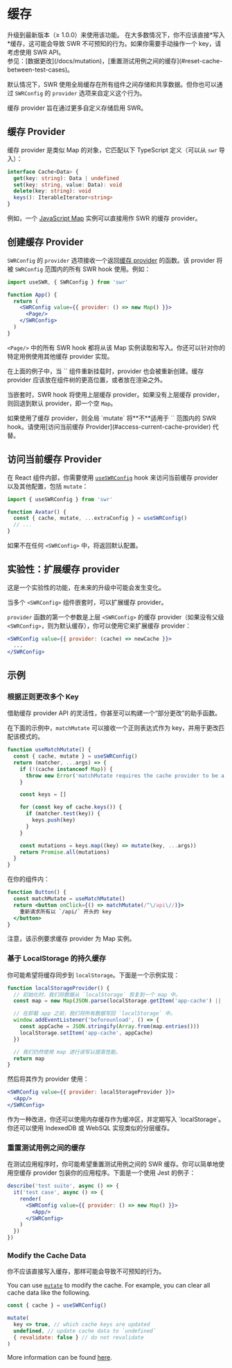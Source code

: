 
# 缓存

<Callout>
  升级到最新版本（≥ 1.0.0）来使用该功能。
</Callout>

<Callout emoji="⚠️">
  在大多数情况下，你不应该直接*写入*缓存，这可能会导致 SWR 不可预知的行为。如果你需要手动操作一个 key，请考虑使用 SWR API。<br/>
  参见：[数据更改](/docs/mutation)，[重置测试用例之间的缓存](#reset-cache-between-test-cases)。
</Callout>

默认情况下，SWR 使用全局缓存在所有组件之间存储和共享数据。但你也可以通过 `SWRConfig` 的 `provider` 选项来自定义这个行为。

缓存 provider 旨在通过更多自定义存储启用 SWR。

## 缓存 Provider

缓存 provider 是类似 Map 的对象，它匹配以下 TypeScript 定义（可以从 `swr` 导入）：

```typescript
interface Cache<Data> {
  get(key: string): Data | undefined
  set(key: string, value: Data): void
  delete(key: string): void
  keys(): IterableIterator<string>
}
```

例如，一个 [JavaScript Map](https://developer.mozilla.org/en-US/docs/Web/JavaScript/Reference/Global_Objects/Map) 实例可以直接用作 SWR 的缓存 provider。

## 创建缓存 Provider

`SWRConfig` 的 `provider` 选项接收一个返回[缓存 provider](#cache-provider) 的函数。该 provider 将被 `SWRConfig` 范围内的所有 SWR hook 使用。例如：

```jsx
import useSWR, { SWRConfig } from 'swr'

function App() {
  return (
    <SWRConfig value={{ provider: () => new Map() }}>
      <Page/>
    </SWRConfig>
  )
}
```

`<Page/>` 中的所有 SWR hook 都将从该 Map 实例读取和写入。你还可以针对你的特定用例使用其他缓存 provider 实现。

<Callout>
  在上面的例子中，当 `<App/>` 组件重新挂载时，provider 也会被重新创建。缓存 provider 应该放在组件树的更高位置，或者放在渲染之外。
</Callout>


<div className="my-8">
  <Cache/>
</div>

当嵌套时，SWR hook 将使用上层缓存 provider。如果没有上层缓存 provider，则回退到默认 provider，即一个空 `Map`。

<Callout emoji="⚠️">
   如果使用了缓存 provider，则全局 `mutate` 将**不**适用于 `<SWRConfig>` 范围内的 SWR hook。请使用[访问当前缓存 Provider](#access-current-cache-provider) 代替。
</Callout>

## 访问当前缓存 Provider

在 React 组件内部，你需要使用 [`useSWRConfig`](/docs/global-configuration#access-to-global-configurations) hook 来访问当前缓存 provider 以及其他配置，包括 `mutate`：

```jsx
import { useSWRConfig } from 'swr'

function Avatar() {
  const { cache, mutate, ...extraConfig } = useSWRConfig()
  // ...
}
```

如果不在任何 `<SWRConfig>` 中，将返回默认配置。

## 实验性：扩展缓存 provider

<Callout emoji="🧪">
   这是一个实验性的功能，在未来的升级中可能会发生变化。
</Callout>

当多个 `<SWRConfig>` 组件嵌套时，可以扩展缓存 provider。

`provider` 函数的第一个参数是上层 `<SWRConfig>` 的缓存 provider（如果没有父级 `<SWRConfig>`，则为默认缓存），你可以使用它来扩展缓存 provider：

```jsx
<SWRConfig value={{ provider: (cache) => newCache }}>
  ...
</SWRConfig>
```

## 示例

### 根据正则更改多个 Key

借助缓存 provider API 的灵活性，你甚至可以构建一个“部分更改”的助手函数。

在下面的示例中，`matchMutate` 可以接收一个正则表达式作为 key，并用于更改匹配该模式的。

```js
function useMatchMutate() {
  const { cache, mutate } = useSWRConfig()
  return (matcher, ...args) => {
    if (!(cache instanceof Map)) {
      throw new Error('matchMutate requires the cache provider to be a Map instance')
    }

    const keys = []

    for (const key of cache.keys()) {
      if (matcher.test(key)) {
        keys.push(key)
      }
    }

    const mutations = keys.map((key) => mutate(key, ...args))
    return Promise.all(mutations)
  }
}
```

在你的组件内：

```jsx
function Button() {
  const matchMutate = useMatchMutate()
  return <button onClick={() => matchMutate(/^\/api\//)}>
    重新请求所有以 `/api/` 开头的 key
  </button>
}
```

<Callout>
  注意，该示例要求缓存 provider 为 Map 实例。
</Callout>

### 基于 LocalStorage 的持久缓存

你可能希望将缓存同步到 `localStorage`。下面是一个示例实现：

```jsx
function localStorageProvider() {
  // 初始化时，我们将数据从 `localStorage` 恢复到一个 map 中。
  const map = new Map(JSON.parse(localStorage.getItem('app-cache') || '[]'))

  // 在卸载 app 之前，我们将所有数据写回 `localStorage` 中。
  window.addEventListener('beforeunload', () => {
    const appCache = JSON.stringify(Array.from(map.entries()))
    localStorage.setItem('app-cache', appCache)
  })

  // 我们仍然使用 map 进行读写以提高性能。
  return map
}
```

然后将其作为 provider 使用：

```jsx
<SWRConfig value={{ provider: localStorageProvider }}>
  <App/>
</SWRConfig>
```

<Callout>
  作为一种改进，你还可以使用内存缓存作为缓冲区，并定期写入 `localStorage`。你还可以使用 IndexedDB 或 WebSQL 实现类似的分层缓存。
</Callout>

### 重置测试用例之间的缓存

在测试应用程序时，你可能希望重置测试用例之间的 SWR 缓存。你可以简单地使用空缓存 provider 包装你的应用程序。下面是一个使用 Jest 的例子：

```jsx
describe('test suite', async () => {
  it('test case', async () => {
    render(
      <SWRConfig value={{ provider: () => new Map() }}>
        <App/>
      </SWRConfig>
    )
  })
})
```

### Modify the Cache Data

<Callout emoji="🚨" type="error">
  你不应该直接写入缓存，那样可能会导致不可预知的行为。
</Callout>

You can use [`mutate`](/docs/mutation) to modify the cache. For example, you can clear all cache data like the following.

```jsx
const { cache } = useSWRConfig()

mutate(
  key => true, // which cache keys are updated
  undefined, // update cache data to `undefined`
  { revalidate: false } // do not revalidate
)
```

More information can be found [here](/docs/arguments#multiple-arguments).
